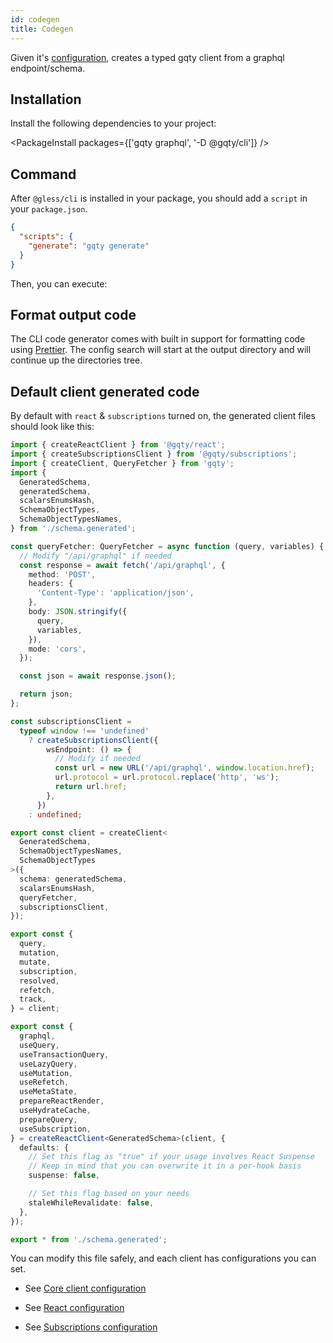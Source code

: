 ```yaml
---
id: codegen
title: Codegen
---
```


Given it's [configuration](/docs/cli/config), creates a typed gqty client from a graphql endpoint/schema.

## Installation

Install the following dependencies to your project:

<PackageInstall packages={['gqty graphql', '-D @gqty/cli']} />

## Command

After `@gless/cli` is installed in your package, you should add a `script` in your `package.json`.

```json
{
  "scripts": {
    "generate": "gqty generate"
  }
}
```

Then, you can execute:

<PackageRun scripts="generate" />

## Format output code

The CLI code generator comes with built in support for formatting code using [Prettier](https://prettier.io/). The config search will start at the output directory and will continue up the directories tree.

## Default client generated code

By default with `react` & `subscriptions` turned on, the generated client files should look like this:

```ts
import { createReactClient } from '@gqty/react';
import { createSubscriptionsClient } from '@gqty/subscriptions';
import { createClient, QueryFetcher } from 'gqty';
import {
  GeneratedSchema,
  generatedSchema,
  scalarsEnumsHash,
  SchemaObjectTypes,
  SchemaObjectTypesNames,
} from './schema.generated';

const queryFetcher: QueryFetcher = async function (query, variables) {
  // Modify "/api/graphql" if needed
  const response = await fetch('/api/graphql', {
    method: 'POST',
    headers: {
      'Content-Type': 'application/json',
    },
    body: JSON.stringify({
      query,
      variables,
    }),
    mode: 'cors',
  });

  const json = await response.json();

  return json;
};

const subscriptionsClient =
  typeof window !== 'undefined'
    ? createSubscriptionsClient({
        wsEndpoint: () => {
          // Modify if needed
          const url = new URL('/api/graphql', window.location.href);
          url.protocol = url.protocol.replace('http', 'ws');
          return url.href;
        },
      })
    : undefined;

export const client = createClient<
  GeneratedSchema,
  SchemaObjectTypesNames,
  SchemaObjectTypes
>({
  schema: generatedSchema,
  scalarsEnumsHash,
  queryFetcher,
  subscriptionsClient,
});

export const {
  query,
  mutation,
  mutate,
  subscription,
  resolved,
  refetch,
  track,
} = client;

export const {
  graphql,
  useQuery,
  useTransactionQuery,
  useLazyQuery,
  useMutation,
  useRefetch,
  useMetaState,
  prepareReactRender,
  useHydrateCache,
  prepareQuery,
  useSubscription,
} = createReactClient<GeneratedSchema>(client, {
  defaults: {
    // Set this flag as "true" if your usage involves React Suspense
    // Keep in mind that you can overwrite it in a per-hook basis
    suspense: false,

    // Set this flag based on your needs
    staleWhileRevalidate: false,
  },
});

export * from './schema.generated';
```

You can modify this file safely, and each client has configurations you can set.

- See [Core client configuration](/docs/client/config)

- See [React configuration](/docs/react/config)

- See [Subscriptions configuration](/docs/client/subscriptions)
